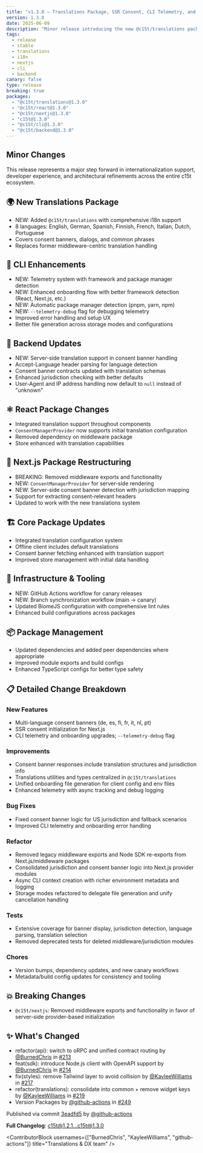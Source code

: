 ```yaml
---
title: "v1.3.0 — Translations Package, SSR Consent, CLI Telemetry, and Next.js Restructure"
version: 1.3.0
date: 2025-06-09
description: "Minor release introducing the new @c15t/translations package with 8 languages, server-side consent initialization, CLI telemetry and onboarding upgrades, and a Next.js package restructuring that removes middleware exports. Includes backend translation support, improved schemas, and infrastructure/tooling updates."
tags:
  - release
  - stable
  - translations
  - i18n
  - nextjs
  - cli
  - backend
canary: false
type: release
breaking: true
packages:
  - "@c15t/translations@1.3.0"
  - "@c15t/react@1.3.0"
  - "@c15t/nextjs@1.3.0"
  - "c15t@1.3.0"
  - "@c15t/cli@1.3.0"
  - "@c15t/backend@1.3.0"
---
```


## Minor Changes

This release represents a major step forward in internationalization support, developer experience, and architectural refinements across the entire c15t ecosystem.

## 🌍 New Translations Package

- NEW: Added `@c15t/translations` with comprehensive i18n support
- 8 languages: English, German, Spanish, Finnish, French, Italian, Dutch, Portuguese
- Covers consent banners, dialogs, and common phrases
- Replaces former middleware-centric translation handling

## 🔧 CLI Enhancements

- NEW: Telemetry system with framework and package manager detection
- NEW: Enhanced onboarding flow with better framework detection (React, Next.js, etc.)
- NEW: Automatic package manager detection (pnpm, yarn, npm)
- NEW: `--telemetry-debug` flag for debugging telemetry
- Improved error handling and setup UX
- Better file generation across storage modes and configurations

## 🎯 Backend Updates

- NEW: Server-side translation support in consent banner handling
- Accept-Language header parsing for language detection
- Consent banner contracts updated with translation schemas
- Enhanced jurisdiction checking with better defaults
- User-Agent and IP address handling now default to `null` instead of "unknown"

## ⚛️ React Package Changes

- Integrated translation support throughout components
- `ConsentManagerProvider` now supports initial translation configuration
- Removed dependency on middleware package
- Store enhanced with translation capabilities

## 🔄 Next.js Package Restructuring

- BREAKING: Removed middleware exports and functionality
- NEW: `ConsentManagerProvider` for server-side rendering
- NEW: Server-side consent banner detection with jurisdiction mapping
- Support for extracting consent-relevant headers
- Updated to work with the new translations system

## 🏗️ Core Package Updates

- Integrated translation configuration system
- Offline client includes default translations
- Consent banner fetching enhanced with translation support
- Improved store management with initial data handling

## 🔄 Infrastructure & Tooling

- NEW: GitHub Actions workflow for canary releases
- NEW: Branch synchronization workflow (main → canary)
- Updated BiomeJS configuration with comprehensive lint rules
- Enhanced build configurations across packages

## 📦 Package Management

- Updated dependencies and added peer dependencies where appropriate
- Improved module exports and build configs
- Enhanced TypeScript configs for better type safety

## 📋 Detailed Change Breakdown

### New Features
- Multi-language consent banners (de, es, fi, fr, it, nl, pt)
- SSR consent initialization for Next.js
- CLI telemetry and onboarding upgrades; `--telemetry-debug` flag

### Improvements
- Consent banner responses include translation structures and jurisdiction info
- Translations utilities and types centralized in `@c15t/translations`
- Unified onboarding file generation for client config and env files
- Enhanced telemetry with async tracking and debug logging

### Bug Fixes
- Fixed consent banner logic for US jurisdiction and fallback scenarios
- Improved CLI telemetry and onboarding error handling

### Refactor
- Removed legacy middleware exports and Node SDK re-exports from Next.js/middleware packages
- Consolidated jurisdiction and consent banner logic into Next.js provider modules
- Async CLI context creation with richer environment metadata and logging
- Storage modes refactored to delegate file generation and unify cancellation handling

### Tests
- Extensive coverage for banner display, jurisdiction detection, language parsing, translation selection
- Removed deprecated tests for deleted middleware/jurisdiction modules

### Chores
- Version bumps, dependency updates, and new canary workflows
- Metadata/build config updates for consistency and tooling

## 💥 Breaking Changes

- `@c15t/nextjs`: Removed middleware exports and functionality in favor of server-side provider-based initialization

## ✨ What's Changed

- refactor(api): switch to oRPC and unified contract routing by [@BurnedChris](https://github.com/BurnedChris) in [#213](https://github.com/c15t/c15t/pull/213)
- feat(sdk): introduce Node.js client with OpenAPI support by [@BurnedChris](https://github.com/BurnedChris) in [#214](https://github.com/c15t/c15t/pull/214)
- fix(styles): remove Tailwind layer to avoid collision by [@KayleeWilliams](https://github.com/KayleeWilliams) in [#217](https://github.com/c15t/c15t/pull/217)
- refactor(translations): consolidate into common + remove widget keys by [@KayleeWilliams](https://github.com/KayleeWilliams) in [#219](https://github.com/c15t/c15t/pull/219)
- Version Packages by [@github-actions](https://github.com/github-actions) in [#249](https://github.com/c15t/c15t/pull/249)

Published via commit [3eadfd5](https://github.com/c15t/c15t/commit/3eadfd5) by [@github-actions](https://github.com/github-actions)

**Full Changelog**: [c15t@1.2.1...c15t@1.3.0](https://github.com/c15t/c15t/compare/c15t@1.2.1...c15t@1.3.0)

<ContributorBlock usernames={["BurnedChris", "KayleeWilliams", "github-actions"]} title="Translations & DX team" />